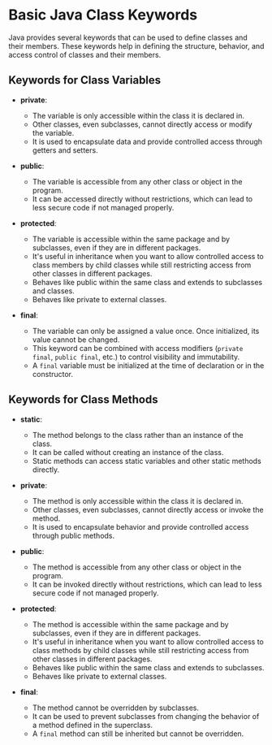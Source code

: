 # Basic Java Class Keywords

Java provides several keywords that can be used to define classes and their members. These keywords help in defining the structure, behavior, and access control of classes and their members. 

## Keywords for Class Variables

* **private**:
   - The variable is only accessible within the class it is declared in.
   - Other classes, even subclasses, cannot directly access or modify the variable.
   - It is used to encapsulate data and provide controlled access through getters and setters.

* **public**:
   - The variable is accessible from any other class or object in the program.
   - It can be accessed directly without restrictions, which can lead to less secure code if not managed properly.

* **protected**:
   - The variable is accessible within the same package and by subclasses, even if they are in different packages.
   - It's useful in inheritance when you want to allow controlled access to class members by child classes while still restricting access from other classes in different packages.
   - Behaves like public within the same class and extends to subclasses and classes.
   - Behaves like private to external classes. 

* **final**:
   - The variable can only be assigned a value once. Once initialized, its value cannot be changed.
   - This keyword can be combined with access modifiers (`private final`, `public final`, etc.) to control visibility and immutability.
   - A `final` variable must be initialized at the time of declaration or in the constructor.


## Keywords for Class Methods

* **static**:
   - The method belongs to the class rather than an instance of the class.
   - It can be called without creating an instance of the class.
   - Static methods can access static variables and other static methods directly.

* **private**:
   - The method is only accessible within the class it is declared in.
   - Other classes, even subclasses, cannot directly access or invoke the method.
   - It is used to encapsulate behavior and provide controlled access through public methods.

* **public**:
    - The method is accessible from any other class or object in the program.
    - It can be invoked directly without restrictions, which can lead to less secure code if not managed properly.

* **protected**:
    - The method is accessible within the same package and by subclasses, even if they are in different packages.
    - It's useful in inheritance when you want to allow controlled access to class methods by child classes while still restricting access from other classes in different packages.
    - Behaves like public within the same class and extends to subclasses.
    - Behaves like private to external classes.

* **final**:
    - The method cannot be overridden by subclasses.
    - It can be used to prevent subclasses from changing the behavior of a method defined in the superclass.
    - A `final` method can still be inherited but cannot be overridden.

    